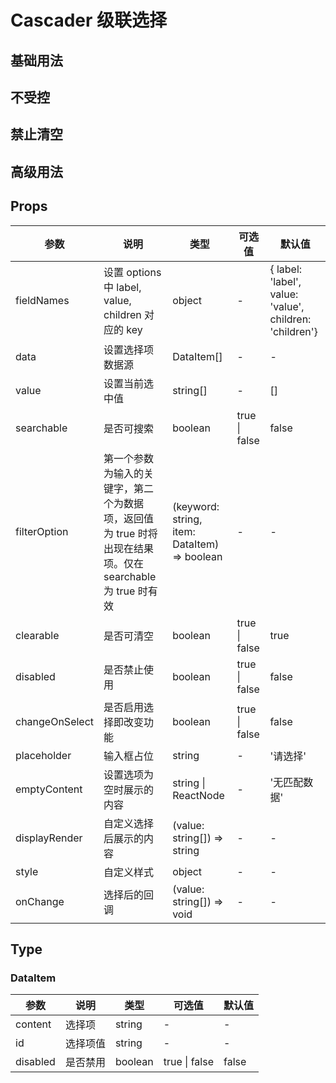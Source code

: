 # Cascader 级联选择

## 基础用法


<DemoBasic />

## 不受控


<DemoChange />

## 禁止清空


<DemoForbidclear />

## 高级用法


<DemoAdvanced />


## Props

| 参数           | 说明                                                                                                     | 类型                                         | 可选值        | 默认值                                                  |
| -------------- | -------------------------------------------------------------------------------------------------------- | -------------------------------------------- | ------------- | ------------------------------------------------------- |
| fieldNames     | 设置 options 中 label, value, children 对应的 key                                                        | object                                       | -             | { label: 'label', value: 'value', children: 'children'} |
| data           | 设置选择项数据源                                                                                         | DataItem[]                                   | -             | -                                                       |
| value          | 设置当前选中值                                                                                           | string[]                                     | -             | []                                                      |
| searchable     | 是否可搜索                                                                                               | boolean                                      | true \| false | false                                                   |
| filterOption   | 第一个参数为输入的关键字，第二个为数据项，返回值为 true 时将出现在结果项。仅在 searchable 为 true 时有效 | (keyword: string, item: DataItem) => boolean | -             | -                                                       |
| clearable      | 是否可清空                                                                                               | boolean                                      | true \| false | true                                                    |
| disabled       | 是否禁止使用                                                                                             | boolean                                      | true \| false | false                                                   |
| changeOnSelect | 是否启用选择即改变功能                                                                                   | boolean                                      | true \| false | false                                                   |
| placeholder    | 输入框占位                                                                                               | string                                       | -             | '请选择'                                                |
| emptyContent   | 设置选项为空时展示的内容                                                                                 | string \| ReactNode                          | -             | '无匹配数据'                                            |
| displayRender  | 自定义选择后展示的内容                                                                                   | (value: string[]) => string                  | -             | -                                                       |
| style          | 自定义样式                                                                                               | object                                       | -             | -                                                       |
| onChange       | 选择后的回调                                                                                             | (value: string[]) => void                    | -             | -                                                       |

## Type

### DataItem

| 参数     | 说明     | 类型    | 可选值        | 默认值 |
| -------- | -------- | ------- | ------------- | ------ |
| content  | 选择项   | string  | -             | -      |
| id       | 选择项值 | string  | -             | -      |
| disabled | 是否禁用 | boolean | true \| false | false  |
